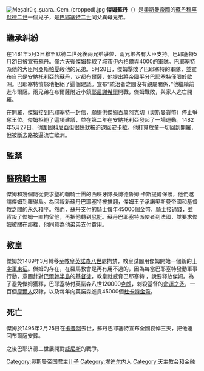 [[File:Meşairü·ş_şuara._Cem_(cropped).jpg|thumb]]
'''傑姆蘇丹'''（{{bd|1459年|12月12日|1495年|2月25日}}）是[[奧斯曼帝國|奧斯曼帝國]]的[[苏丹_(称谓)|蘇丹]][[穆罕默德二世|穆罕默德二世]]一個兒子，是[[巴耶塞特二世|巴耶塞特二世]]同父異母兄弟。

==繼承糾紛==
在1481年5月3日穆罕默德二世死後兩兄弟爭位，兩兄弟各有大臣支持。巴耶塞特5月21日被宣布蘇丹。僅六天後傑姆奪取了城市[[伊內格爾|伊內格爾]]與4000的軍隊。巴耶塞特派他的大臣阿亞斯[[帕夏|帕夏]]殺他的兄弟。5月28日，傑姆擊敗了巴耶塞特的軍隊，並宣布自己是[[安納托利亞|安納托利亞]]的蘇丹，定都[[布爾薩|布爾薩]]，他提出將帝國平分巴耶塞特僅限於歐洲。巴耶塞特憤怒地拒絕了這個建議。宣布“統治者之間沒有親屬關係，”他繼續前進布爾薩。兩兄弟在布爾薩附近小鎮[[耶尼謝希爾|耶尼謝希爾]]開戰，傑姆戰敗，與家人逃亡開羅。

在開羅，傑姆接到巴耶塞特一封信，願提供傑姆百萬[[阿克切|阿克切]]（奧斯曼貨幣）停止爭奪王位。傑姆拒絕了這項建議，並在第二年在安納托利亞發起了一場運動。1482年5月27日，他圍困[[科尼亞|科尼亞]]但很快就被迫退回[[安卡拉|安卡拉]]。他打算放棄一切回到開羅，但被斷去路被逼流亡歐洲。

==監禁==
==[[醫院騎士團|醫院騎士團]]==
傑姆和幾個隨從要求聖約翰騎士團的西班牙隊長博德魯姆·卡斯提爾保護，他們邀請傑姆到羅得島。為回報新蘇丹巴耶塞特被推翻，傑姆王子承諾奧斯曼帝國和基督教之間的永久和平。然而，蘇丹支付的騎士每年45000個金幣，騎士接過錢，並背叛了傑姆一直拘留他，再把他轉到[[尼斯|尼斯]]。蘇丹巴耶塞特派使者到法國，並要求傑姆被關在那裡，他同意為他弟弟支付費用。

==教皇==
傑姆於1489年3月轉移至[[教皇|教皇]][[英諾森八世|英諾森八世]]處拘禁，教皇試圖用傑姆開始一個新的[[十字軍東征|十字軍東征]]。傑姆的存在，在羅馬教會是再有用不過的，因為每當巴耶塞特發動軍事行動，意圖針對[[巴爾幹半島|巴爾幹半島]]的[[基督徒|基督徒]]，教皇就威脅巴耶塞特
，說要釋放傑姆。為了避免傑姆獲釋，巴耶塞特付英諾森八世120000[[克朗|克朗]]，剌殺基督的[[命運之矛|命運之矛]]，一百個[[摩爾人|摩爾人]]奴隸，以及每年向英諾森進貢45000個[[杜卡特金幣|杜卡特金幣]]。

==死亡==
傑姆於1495年2月25日在[[卡普阿|卡普阿]]去世，蘇丹巴耶塞特宣布全國哀悼三天，把他運回布爾薩安葬。

之後巴耶济德二世展開對[[威尼斯|威尼斯]]的戰爭。

{{Authority control}}
[[Category:奥斯曼帝国君主儿子|Category:奥斯曼帝国君主儿子]]
[[Category:埃迪尔内人|Category:埃迪尔内人]]
[[Category:天主教会和金融|Category:天主教会和金融]]